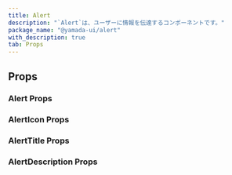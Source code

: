 ```yaml
---
title: Alert
description: "`Alert`は、ユーザーに情報を伝達するコンポーネントです。"
package_name: "@yamada-ui/alert"
with_description: true
tab: Props
---
```


## Props

### Alert Props

<PropsCard
  name="colorScheme"
  type='"whiteAlpha" | "blackAlpha" | "gray" | "zinc" | "neutral" | "stone" | "red" | "rose" | "pink" | "orange" | "amber" | "yellow" | "lime" | "green" | "emerald" | "teal" | "cyan" | "sky" | "blue" | "indigo" | "violet" | "purple" | "fuchsia"'
  description="The visual color appearance of the component."
/>
<PropsCard name="size" type="string" description="The size of the Alert." />
<PropsCard
  name="status"
  type='"info" | "success" | "warning" | "error" | "loading"'
  description="The status of the alert."
/>
<PropsCard
  name="variant"
  type='"basic" | "subtle" | "solid" | "island-accent" | "left-accent" | "top-accent"'
  description="The variant of the Alert."
/>

### AlertIcon Props

<PropsCard
  name="variant"
  type='type ONLY_FOR_FORMAT =
  | "audio"
  | "grid"
  | "oval"
  | "dots"
  | "puff"
  | "rings"
  | "circles"'
/>

### AlertTitle Props

### AlertDescription Props
